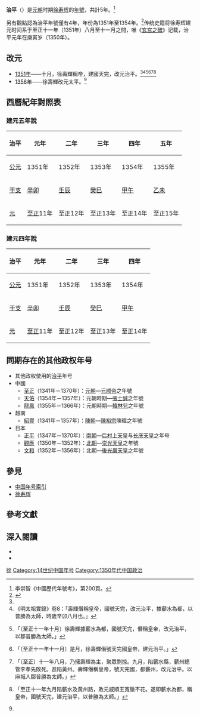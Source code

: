 {{Eranamebox|年号=治平
|起讫时间= 1351年十月－1355年
|政权=[[徐宋|徐宋]]
|帝王= [[徐寿辉|徐寿辉]]
|历时= 5年
|timeline=
|说明=
}}
'''治平'''（{{kj|1351年|十月|1355年|}}）是[[元朝|元朝]]时期[[徐寿辉|徐寿辉]]的[[年號|年號]]，共計5年。<ref name="李崇智">李崇智《中國歷代年號考》，第200頁。</ref>

另有觀點認為治平年號僅有4年，年份為1351年至1354年。<ref>{{cite journal|title=谈元末徐寿辉农民政权的年号和国号|journal=学术月刊|date=1984|author=刘孔伏，薛新力|last=|coauthors=|volume=|issue=5|pages=|id=|url=|format=|accessdate=2009-05-11}}</ref>传统史籍将徐寿辉建元时间系于至正十一年（1351年）八月至十一月之間，唯《[[:s:玄宫之碑|玄宫之碑]]》记载，治平元年在庚寅岁（1350年）。

==改元==
*[[1351年|1351年]]——十月，徐壽輝稱帝，建國天完，改元治平。<ref name="李崇智"/><ref>《明太祖實錄》卷8：「壽輝僭稱皇帝，國號天完，改元治平，據蘄水為都，以普勝為太師，時歲辛卯八月也。」</ref><ref>{{cite wikisource|title=元史本紀第四十二順帝五|last=宋濂|wslink=zh:元史/卷042}}「〔至正十一年十月〕徐壽輝據蘄水為都，國號天完，僭稱皇帝，改元治平，以鄒普勝為太師。」</ref><ref>{{cite wikisource|title=新元史本紀第二十五惠宗三|last=柯劭忞|wslink=zh:新元史/卷025}}「〔至正十一年十一月〕是月，徐壽輝僭號天完國皇帝，建元治平。」</ref><ref>{{cite wikisource|title=新元史列傳第一百二十二徐壽輝|last=柯劭忞|wslink=zh:新元史/卷226}}「〔至正〕十一年八月，乃擁壽輝為主，聚眾剽掠。九月，陷蘄水縣，蘄州總管李孝先敗死。進陷黃州。壽輝僭稱皇帝，號天完國，都蘄州，改元治平。以麻城人鄒普勝為太師。」</ref><ref>{{cite wikisource|title=明史列傳第十一陳友諒|last=張廷玉|wslink=zh:明史/卷123}}「至正十一年九月陷蘄水及黃州路，敗元威順王寬徹不花。遂即蘄水為都，稱皇帝，國號天完，建元治平，以普勝為太師。」</ref>
*[[1356年|1356年]]——徐壽輝改元太平。<ref name="李崇智"/>

==西曆紀年對照表==
===建元五年說===
{| class="wikitable"  style="text-align:center;"
!治平!!元年!!二年!!三年!!四年!!五年
|-
![[公元|公元]]
|1351年||1352年||1353年||1354年||1355年
|-
![[干支|干支]]
|[[辛卯|辛卯]]||[[壬辰|壬辰]]||[[癸巳|癸巳]]||[[甲午|甲午]]||[[乙未|乙未]]
|-
![[元朝|元]]
|[[至正|至正]]11年||至正12年||至正13年||至正14年||至正15年
|}

===建元四年說===
{| class="wikitable"  style="text-align:center;"
!治平!!元年!!二年!!三年!!四年
|-
![[公元|公元]]
|1351年||1352年||1353年||1354年
|-
![[干支|干支]]
|[[辛卯|辛卯]]||[[壬辰|壬辰]]||[[癸巳|癸巳]]||[[甲午|甲午]]
|-
![[元朝|元]]
|[[至正|至正]]11年||至正12年||至正13年||至正14年
|}

==同期存在的其他政权年号==
*其他政权使用的[[治平|治平]]年号
*中國
**[[至正|至正]]（1341年－1370年）：[[元朝|元朝]]—[[元顺帝|元顺帝]]之年號
**[[天佑|天佑]]（1354年－1357年）：元朝時期—[[張士誠|張士誠]]之年號
**[[龍鳳_(韓林兒)|龍鳳]]（1355年－1366年）：元朝時期—[[韓林兒|韓林兒]]之年號
*越南
**[[紹豐|紹豐]]（1341年－1357年）：[[陳朝_(越南)|陳朝]]—[[陳裕宗|陳裕宗]]陳暭之年號
*日本
**[[正平_(日本)|正平]]（1347年－1370年）：[[南北朝_(日本)|南朝]]—[[后村上天皇|后村上天皇]]与[[长庆天皇|长庆天皇]]之年号
**[[觀應|觀應]]（1350年－1352年）：[[南北朝_(日本)|北朝]]—[[崇光天皇|崇光天皇]]之年號
**[[文和|文和]]（1352年－1356年）：北朝—[[後光嚴天皇|後光嚴天皇]]之年號

==參見==
*[[中国年号列表#元朝|中国年号索引]]
*[[徐寿辉|徐寿辉]]

==參考文獻==
{{Reflist|2}}

==深入閱讀==
<div>
*{{Cite book|author=[[李崇智|李崇智]]|title=中國歷代年號考|format=|url=|date=2004年12月|publisher=中華書局|location=北京|id=ISBN 7101025129}}
*{{Cite book|author=[[鄧洪波|鄧洪波]]|title=東亞歷史年表|format=pdf|url=http://www.eastasia.ntu.edu.tw/chinese/05_a04.htm|date=2005年3月|publisher=國立臺灣大學東亞經典與文化研究計劃|location=臺北|id=ISBN 9789860005189|access-date=2021-11-09|archive-date=2007-08-25|archive-url=https://web.archive.org/web/20070825002742/http://www.eastasia.ntu.edu.tw/chinese/05_a04.htm|dead-url=yes}}
</div>

{{年号|--|[[中国年号索引|天完年号]]|[[太平_(徐寿辉)|太平]]}}
{{元朝年号}}

[[Category:元朝民变政权年号|徐]]
[[Category:14世纪中国年号|Category:14世纪中国年号]]
[[Category:1350年代中国政治|Category:1350年代中国政治]]